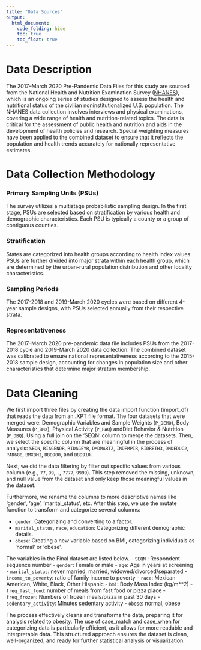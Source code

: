 ```yaml
---
title: "Data Sources"
output: 
  html_document:
    code_folding: hide
    toc: true
    toc_float: true
---
```


# Data Description
The 2017–March 2020 Pre-Pandemic Data Files for this study are sourced from the National Health and Nutrition Examination Survey ([NHANES](https://wwwn.cdc.gov/nchs/nhanes/continuousnhanes/default.aspx?Cycle=2017-2020)), which is an ongoing series of studies designed to assess the health and nutritional status of the civilian noninstitutionalized U.S. population. The NHANES data collection involves interviews and physical examinations, covering a wide range of health and nutrition-related topics. The data is critical for the assessment of public health and nutrition and aids in the development of health policies and research. Special weighting measures have been applied to the combined dataset to ensure that it reflects the population and health trends accurately for nationally representative estimates.


# Data Collection Methodology

### Primary Sampling Units (PSUs)
The survey utilizes a multistage probabilistic sampling design. In the first stage, PSUs are selected based on stratification by various health and demographic characteristics. Each PSU is typically a county or a group of contiguous counties.

### Stratification
States are categorized into health groups according to health index values. PSUs are further divided into major strata within each health group, which are determined by the urban-rural population distribution and other locality characteristics.

### Sampling Periods
The 2017-2018 and 2019-March 2020 cycles were based on different 4-year sample designs, with PSUs selected annually from their respective strata.

### Representativeness
The 2017-March 2020 pre-pandemic data file includes PSUs from the 2017-2018 cycle and 2019-March 2020 data collection. The combined dataset was calibrated to ensure national representativeness according to the 2015-2018 sample design, accounting for changes in population size and other characteristics that determine major stratum membership.

# Data Cleaning
We first import three files by creating the data import function (import_df) that reads the data from an .XPT file format. The four datasets that were merged were: Demographic Variables and Sample Weights (`P_DEMO`), Body Measures (`P_BMX`), Physical Activity (`P_PAQ`) andDiet Behavior & Nutrition (`P_DBQ`). Using a full join on the ‘SEQN’ column to merge the datasets. Then, we select the specific column that are meaningful in the process of analysis: `SEQN`, `RIAGENDR`, `RIDAGEYR`, `DMDMARTZ`, `INDFMPIR`, `RIDRETH3`, `DMDEDUC2`, `PAD680`, `BMXBMI`, `DBD900`, and `DBD910`.

Next, we did the data filtering by filter out specific values from various column (e.g., `77`, `99`, `.`, `7777`, `9999`). This step removed the missing, unknown, and null value from the dataset and only keep those meaningful values in the dataset.

Furthermore, we rename the columns to more descriptive names like 'gender', 'age', 'marital_status', etc. After this step, we use the mutate function to transform and categorize several columns:

- `gender`: Categorizing and converting to a factor.
- `marital_status`, `race`, `education`: Categorizing different demographic details.
- `obese`: Creating a new variable based on BMI, categorizing individuals as 'normal' or 'obese'.

The variables in the Final dataset are listed below.
-  `SEQN` : Respondent sequence number
- `gender`: Female or male
- `age`: Age in years at screening
- `marital_status`: never married, married, widowed/divorced/separated
- `income_to_poverty`: ratio of family income to poverty
- `race`: Mexican American, White, Black, Other Hispanic
- `bmi`: Body Mass Index (kg/m**2)
- `freq_fast_food`: number of meals from fast food or pizza place
- `freq_frozen`: Numbers of frozen meals/pizza in past 30 days
- `sedentary_activity`: Minutes sedentary activity
- `obese`: normal, obese

The process effectively cleans and transforms the data, preparing it for analysis related to obesity. The use of case_match and case_when for categorizing data is particularly efficient, as it allows for more readable and interpretable data. This structured approach ensures the dataset is clean, well-organized, and ready for further statistical analysis or visualization.
